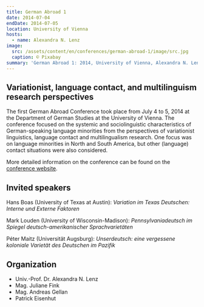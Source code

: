 ```yaml
---
title: German Abroad 1
date: 2014-07-04
endDate: 2014-07-05
location: University of Vienna
hosts:
  - name: Alexandra N. Lenz
image:
  src: /assets/content/en/conferences/german-abroad-1/image/src.jpg
  caption: © Pixabay
summary: 'German Abroad 1: 2014, University of Vienna, Alexandra N. Lenz'
---
```

## Variationist, language contact, and multilinguism research perspectives

The first German Abroad Conference took place from July 4 to 5, 2014 at the Department of German Studies at the University of Vienna. The conference focused on the systemic and sociolinguistic characteristics of German-speaking language minorities from the perspectives of variationist linguistics, language contact and multilingualism research. One focus was on language minorities in North and South America, but other (language) contact situations were also considered.

More detailed information on the conference can be found on the [conference website](https://germanabroad2014.univie.ac.at/en/home/index.htm).

## Invited speakers

Hans Boas (University of Texas at Austin): *Variation im Texas Deutschen: Interne und Externe Faktoren*

Mark Louden (University of Wisconsin-Madison): *Pennsylvaniadeutsch im Spiegel deutsch-amerikanischer Sprachvarietäten*

Péter Maitz (Universität Augsburg): *Unserdeutsch: eine vergessene koloniale Varietät des Deutschen im Pazifik*

## Organization

* Univ.-Prof. Dr. Alexandra N. Lenz
* Mag. Juliane Fink
* Mag. Andreas Gellan
* Patrick Eisenhut

